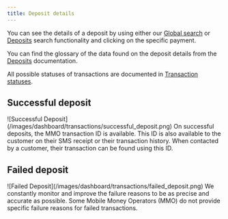 ```yaml
---
title: Deposit details
---
```


You can see the details of a deposit by using either our [Global search](/dashboard/global_search) or [Deposits](/dashboard/transactions/deposits) search functionality and clicking on the specific payment.

You can find the glossary of the data found on the deposit details from the [Deposits](/dashboard/transactions/deposits) documentation.

All possible statuses of transactions are documented in [Transaction statuses](/dashboard/transactions/transaction_statuses).

## Successful deposit

<Frame>
    ![Successful Deposit](/images/dashboard/transactions/successful_deposit.png)
</Frame>

<Tip>
    On successful deposits, the MMO transaction ID is available. 
    This ID is also available to the customer on their SMS receipt or their transaction history. 
    When contacted by a customer, their transaction can be found using this ID.
</Tip>

## Failed deposit

<Frame>
    ![Failed Deposit](/images/dashboard/transactions/failed_deposit.png)
</Frame>

<Info>
    We constantly monitor and improve the failure reasons to be as precise and accurate as possible.  
    Some Mobile Money Operators (MMO) do not provide specific failure reasons for failed transactions.
</Info>